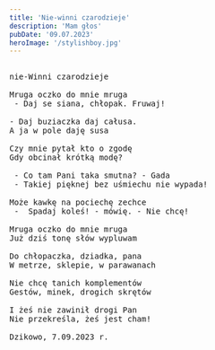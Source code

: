 ```yaml
---
title: 'Nie-winni czarodzieje'
description: 'Mam głos'
pubDate: '09.07.2023'
heroImage: '/stylishboy.jpg'
---
```

<pre>

nie-Winni czarodzieje

Mruga oczko do mnie mruga
 - Daj se siana, chłopak. Fruwaj!

- Daj buziaczka daj całusa. 
A ja w pole daję susa

Czy mnie pytał kto o zgodę 
Gdy obcinał krótką modę?

 - Co tam Pani taka smutna? - Gada
 - Takiej pięknej bez uśmiechu nie wypada!

Może kawkę na pociechę zechce
 -  Spadaj koleś! - mówię. - Nie chcę!

Mruga oczko do mnie mruga
Już dziś tonę słów wypluwam

Do chłopaczka, dziadka, pana
W metrze, sklepie, w parawanach

Nie chcę tanich komplementów
Gestów, minek, drogich skrętów

I żeś nie zawinił drogi Pan
Nie przekreśla, żeś jest cham!

Dzikowo, 7.09.2023 r.

</pre>

